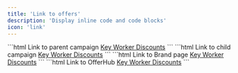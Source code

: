 ```yaml
---
title: 'Link to offers'
description: 'Display inline code and code blocks'
icon: 'link'
---
```


<CodeGroup>
```html Link to parent campaign
<a href="https://secure.gocertify.me/at/gosnow/key-worker">Key Worker Discounts</a>
```
```html Link to child campaign
<a href="https://secure.gocertify.me/at/gosnow/key-worker/healthcare">Key Worker Discounts</a>
```
```html Link to Brand page
<a href="https://secure.gocertify.me/at/gosnow">Key Worker Discounts</a>
```
```html Link to OfferHub
<a href="https://secure.gocertify.me/at/gosnow/hub">Key Worker Discounts</a>
```
</CodeGroup>
